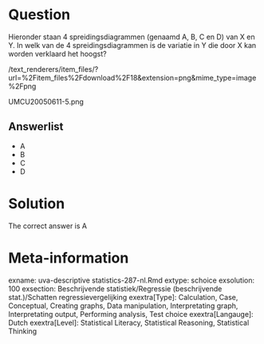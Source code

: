 Question
========

Hieronder staan 4 spreidingsdiagrammen (genaamd A, B, C en D) van X en Y. In welk van de 4 spreidingsdiagrammen is de variatie in Y die door X kan worden verklaard het hoogst? 

 /text_renderers/item_files/?url=%2Fitem_files%2Fdownload%2F18&extension=png&mime_type=image%2Fpng 

 UMCU20050611-5.png 

Answerlist
----------
* A
* B
* C
* D

Solution
========

The correct answer is  A 

Meta-information
================
exname: uva-descriptive statistics-287-nl.Rmd 
extype: schoice 
exsolution: 100 
exsection: Beschrijvende statistiek/Regressie (beschrijvende stat.)/Schatten regressievergelijking
exextra[Type]: Calculation, Case, Conceptual, Creating graphs, Data manipulation, Interpretating graph, Interpretating output, Performing analysis, Test choice 
exextra[Langauge]: Dutch 
exextra[Level]: Statistical Literacy, Statistical Reasoning, Statistical Thinking 
